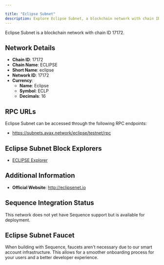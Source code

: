 ```yaml
---

title: "Eclipse Subnet"
description: Explore Eclipse Subnet, a blockchain network with chain ID 17172. Learn about its native currency, Eclipse, and how to interact with the network.
---
```




Eclipse Subnet is a blockchain network with chain ID 17172.

## Network Details

- **Chain ID**: 17172
- **Chain Name**: ECLIPSE
- **Short Name**: eclipse
- **Network ID**: 17172
- **Currency**: 
  - **Name**: Eclipse
  - **Symbol**: ECLP
  - **Decimals**: 16

## RPC URLs

Eclipse Subnet can be accessed through the following RPC endpoints:

- https://subnets.avax.network/eclipse/testnet/rpc

## Eclipse Subnet Block Explorers

- [ECLIPSE Explorer](https://subnets-test.avax.network/eclipse)

## Additional Information

- **Official Website**: http://eclipsenet.io

## Sequence Integration Status

This network does not yet have Sequence support but is available for deployment.

## Eclipse Subnet Faucet

When building with Sequence, faucets aren't necessary due to our smart account infrastructure. This allows for a smoother onboarding process for your users and a better developer experience.
